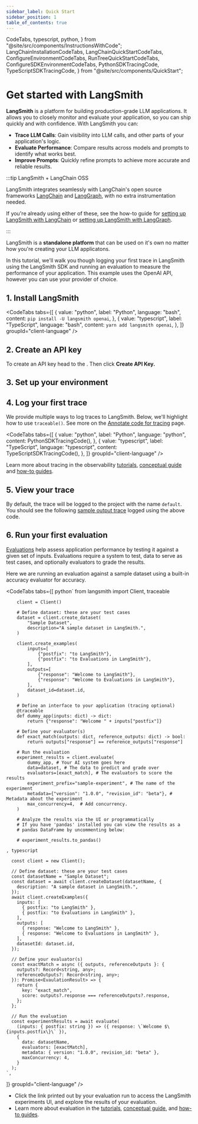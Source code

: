 ```yaml
---
sidebar_label: Quick Start
sidebar_position: 1
table_of_contents: true
---
```


  CodeTabs,
  typescript,
  python,
} from "@site/src/components/InstructionsWithCode";
  LangChainInstallationCodeTabs,
  LangChainQuickStartCodeTabs,
  ConfigureEnvironmentCodeTabs,
  RunTreeQuickStartCodeTabs,
  ConfigureSDKEnvironmentCodeTabs,
  PythonSDKTracingCode,
  TypeScriptSDKTracingCode,
} from "@site/src/components/QuickStart";

# Get started with LangSmith

**LangSmith** is a platform for building production-grade LLM applications.
It allows you to closely monitor and evaluate your application, so you can ship quickly and with confidence.
With LangSmith you can:
- **Trace LLM Calls**: Gain visibility into LLM calls, and other parts of your application's logic. 
- **Evaluate Performance**: Compare results across models and prompts to identify what works best.
- **Improve Prompts**: Quickly refine prompts to achieve more accurate and reliable results.

:::tip LangSmith + LangChain OSS

LangSmith integrates seamlessly with LangChain's open source frameworks [LangChain](https://python.langchain.com) and [LangGraph](https://langchain-ai.github.io/langgraph/), with no extra instrumentation needed. 

If you're already using either of these, see the how-to guide for [setting up LangSmith with LangChain](./observability/how_to_guides/tracing/trace_with_langchain) or [setting up LangSmith with LangGraph](https://docs.smith.langchain.com/observability/how_to_guides/tracing/trace_with_langgraph). 

:::

LangSmith is a **standalone platform** that can be used on it's own no matter how you're creating your LLM applicatons. 

In this tutorial, we'll walk you though logging your first trace in LangSmith using the LangSmith SDK and running an evaluation to measure the performance of your application. This example uses the OpenAI API, however you can use your provider of choice. 

## 1. Install LangSmith

<CodeTabs
  tabs={[
    {
      value: "python",
      label: "Python",
      language: "bash",
      content: `pip install -U langsmith openai`,
    },
    {
      value: "typescript",
      label: "TypeScript",
      language: "bash",
      content: `yarn add langsmith openai`,
    },
  ]}
  groupId="client-language"
/>

## 2. Create an API key

To create an API key head to the <RegionalUrl text='Settings page' suffix='/settings' />. Then click **Create API Key.**

## 3. Set up your environment

<ConfigureSDKEnvironmentCodeTabs />

## 4. Log your first trace

We provide multiple ways to log traces to LangSmith. Below, we'll highlight
how to use `traceable()`. See more on the [Annotate code for tracing](./observability/how_to_guides/tracing/annotate_code) page.

<CodeTabs
  tabs={[
    {
      value: "python",
      label: "Python",
      language: "python",
      content: PythonSDKTracingCode(),
    },
    {
      value: "typescript",
      label: "TypeScript",
      language: "typescript",
      content: TypeScriptSDKTracingCode(),
    },
  ]}
  groupId="client-language"
/>

Learn more about tracing in the observability [tutorials](./observability/tutorials), [conceptual guide](./observability/concepts) and [how-to guides](./observability/how_to_guides/index.md).

## 5. View your trace

By default, the trace will be logged to the project with the name `default`. You should see the following [sample output trace](https://smith.langchain.com/public/b37ca9b1-60cd-4a2a-817e-3c4e4443fdc0/r) logged using the above code. 


## 6. Run your first evaluation

[Evaluations](./evaluation/concepts#evaluators) help assess application performance by testing it against a given set of inputs. Evaluations require a system to test, data to serve as test cases, and optionally evaluators to grade the results. 

Here we are running an evaluation against a sample dataset using a built-in accuracy evaluator for accuracy. 

<CodeTabs
  tabs={[
    python`
        from langsmith import Client, traceable

        client = Client()

        # Define dataset: these are your test cases
        dataset = client.create_dataset(
            "Sample Dataset",
            description="A sample dataset in LangSmith.",
        )

        client.create_examples(
            inputs=[
                {"postfix": "to LangSmith"},
                {"postfix": "to Evaluations in LangSmith"},
            ],
            outputs=[
                {"response": "Welcome to LangSmith"},
                {"response": "Welcome to Evaluations in LangSmith"},
            ],
            dataset_id=dataset.id,
        )

        # Define an interface to your application (tracing optional)
        @traceable
        def dummy_app(inputs: dict) -> dict:
            return {"response": "Welcome " + inputs["postfix"]}

        # Define your evaluator(s)
        def exact_match(outputs: dict, reference_outputs: dict) -> bool:
            return outputs["response"] == reference_outputs["response"]

        # Run the evaluation
        experiment_results = client.evaluate(
            dummy_app, # Your AI system goes here
            data=dataset, # The data to predict and grade over
            evaluators=[exact_match], # The evaluators to score the results
            experiment_prefix="sample-experiment", # The name of the experiment
            metadata={"version": "1.0.0", "revision_id": "beta"}, # Metadata about the experiment
            max_concurrency=4,  # Add concurrency.
        )

        # Analyze the results via the UI or programmatically
        # If you have 'pandas' installed you can view the results as a
        # pandas DataFrame by uncommenting below:

        # experiment_results.to_pandas()

`,
    typescript`

      const client = new Client();

      // Define dataset: these are your test cases
      const datasetName = "Sample Dataset";
      const dataset = await client.createDataset(datasetName, {
        description: "A sample dataset in LangSmith.",
      });
      await client.createExamples({
        inputs: [
          { postfix: "to LangSmith" },
          { postfix: "to Evaluations in LangSmith" },
        ],
        outputs: [
          { response: "Welcome to LangSmith" },
          { response: "Welcome to Evaluations in LangSmith" },
        ],
        datasetId: dataset.id,
      });

      // Define your evaluator(s)
      const exactMatch = async ({ outputs, referenceOutputs }: {
        outputs?: Record<string, any>;
        referenceOutputs?: Record<string, any>;
      }): Promise<EvaulationResult> => {
        return {
          key: "exact_match",
          score: outputs?.response === referenceOutputs?.response,
        };
      };

      // Run the evaluation
      const experimentResults = await evaluate(
        (inputs: { postfix: string }) => ({ response: \`Welcome $\{inputs.postfix\}\` }),
        {
          data: datasetName,
          evaluators: [exactMatch],
          metadata: { version: "1.0.0", revision_id: "beta" },
          maxConcurrency: 4,
        }
      );
    `,

]}
groupId="client-language"
/>

- Click the link printed out by your evaluation run to access the LangSmith experiments UI,
  and explore the results of your evaluation.
- Learn more about evaluation in the [tutorials](./evaluation/tutorials), [conceptual guide](./evaluation/concepts), and [how-to guides](./evaluation/how_to_guides/index.md).
